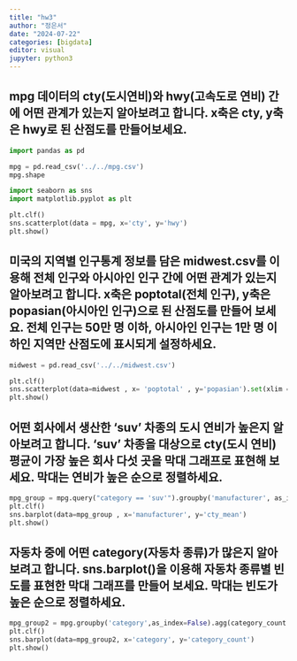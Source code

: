 ```yaml
---
title: "hw3"
author: "정은서"
date: "2024-07-22"
categories: [bigdata]
editor: visual
jupyter: python3
---
```


## mpg 데이터의 cty(도시연비)와 hwy(고속도로 연비) 간에 어떤 관계가 있는지 알아보려고 합니다. x축은 cty, y축은 hwy로 된 산점도를 만들어보세요.

```python
import pandas as pd

mpg = pd.read_csv('../../mpg.csv')
mpg.shape
```

```python
import seaborn as sns
import matplotlib.pyplot as plt

plt.clf()
sns.scatterplot(data = mpg, x='cty', y='hwy')
plt.show()
```

## 미국의 지역별 인구통계 정보를 담은 midwest.csv를 이용해 전체 인구와 아시아인 인구 간에 어떤 관계가 있는지 알아보려고 합니다. x축은 poptotal(전체 인구), y축은 popasian(아시아인 인구)으로 된 산점도를 만들어 보세요. 전체 인구는 50만 명 이하, 아시아인 인구는 1만 명 이하인 지역만 산점도에 표시되게 설정하세요.

```python
midwest = pd.read_csv('../../midwest.csv')

plt.clf()
sns.scatterplot(data=midwest , x= 'poptotal' , y='popasian').set(xlim = [0,500000], ylim=[0,10000])
plt.show()
```

## 어떤 회사에서 생산한 'suv' 차종의 도시 연비가 높은지 알아보려고 합니다. 'suv' 차종을 대상으로 cty(도시 연비) 평균이 가장 높은 회사 다섯 곳을 막대 그래프로 표현해 보세요. 막대는 연비가 높은 순으로 정렬하세요.

```python
mpg_group = mpg.query("category == 'suv'").groupby('manufacturer', as_index=False).agg(cty_mean = ('cty', 'mean')).sort_values('cty_mean', ascending=False)
plt.clf()
sns.barplot(data=mpg_group , x='manufacturer', y='cty_mean')
plt.show()
```

## 자동차 중에 어떤 category(자동차 종류)가 많은지 알아보려고 합니다. sns.barplot()을 이용해 자동차 종류별 빈도를 표현한 막대 그래프를 만들어 보세요. 막대는 빈도가 높은 순으로 정렬하세요.
```python
mpg_group2 = mpg.groupby('category',as_index=False).agg(category_count = ('category', 'count') ).sort_values('category_count' , ascending = False)
plt.clf()
sns.barplot(data=mpg_group2, x='category', y='category_count')
plt.show()
```


